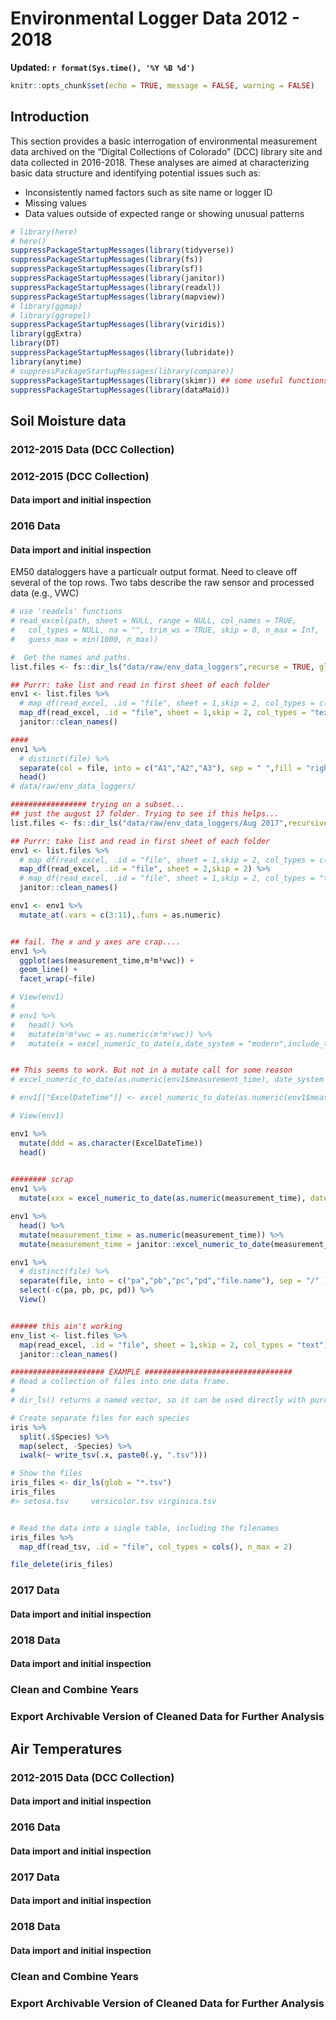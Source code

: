 # Environmental Logger Data 2012 - 2018

**Updated: `r format(Sys.time(), '%Y %B %d')`**


```r
knitr::opts_chunk$set(echo = TRUE, message = FALSE, warning = FALSE)
```


## Introduction

This section provides a basic interrogation of environmental measurement data archived on the "Digital Collections of Colorado" (DCC) library site and data collected in 2016-2018. These analyses are aimed at characterizing basic data structure and identifying potential issues such as:

* Inconsistently named factors such as site name or logger ID    
* Missing values  
* Data values outside of expected range or showing unusual patterns


```r

# library(here)
# here()
suppressPackageStartupMessages(library(tidyverse))
suppressPackageStartupMessages(library(fs))
suppressPackageStartupMessages(library(sf))
suppressPackageStartupMessages(library(janitor))
suppressPackageStartupMessages(library(readxl))
suppressPackageStartupMessages(library(mapview))
# library(ggmap)
# library(ggrepel)
suppressPackageStartupMessages(library(viridis))
library(ggExtra)
library(DT)
suppressPackageStartupMessages(library(lubridate))
library(anytime)
# suppressPackageStartupMessages(library(compare))
suppressPackageStartupMessages(library(skimr)) ## some useful functions
suppressPackageStartupMessages(library(dataMaid))

```

## Soil Moisture data 



### 2012-2015 Data (DCC Collection)

### 2012-2015 (DCC Collection)

#### Data import and initial inspection 

### 2016 Data 

#### Data import and initial inspection 

EM50 dataloggers have a particualr output format. Need to cleave off several of the top rows.
Two tabs describe the raw sensor and processed data (e.g., VWC)
```r

# use 'readxls' functions
# read_excel(path, sheet = NULL, range = NULL, col_names = TRUE,
#   col_types = NULL, na = "", trim_ws = TRUE, skip = 0, n_max = Inf,
#   guess_max = min(1000, n_max))

#  Get the names and paths. 
list.files <- fs::dir_ls("data/raw/env_data_loggers",recurse = TRUE, glob = "*.xls")

## Purrr: take list and read in first sheet of each folder
env1 <- list.files %>%
  # map_df(read_excel, .id = "file", sheet = 1,skip = 2, col_types = c("text","date", "numeric", "numeric","numeric","numeric","numeric","numeric")) %>%
  map_df(read_excel, .id = "file", sheet = 1,skip = 2, col_types = "text") %>% # have to specify the "text" otherwise it fubars the guessing of data types with the date
  janitor::clean_names() 

```

```r
####
env1 %>% 
  # distinct(file) %>% 
  separate(col = file, into = c("A1","A2","A3"), sep = " ",fill = "right") %>% 
  head()
# data/raw/env_data_loggers/
```


```r
################# trying on a subset...
## just the august 17 folder. Trying to see if this helps...
list.files <- fs::dir_ls("data/raw/env_data_loggers/Aug 2017",recursive = TRUE, glob = "*.xls")

## Purrr: take list and read in first sheet of each folder
env1 <- list.files %>%
  # map_df(read_excel, .id = "file", sheet = 1,skip = 2, col_types = c("text","date", "numeric", "numeric","numeric","numeric","numeric","numeric")) %>%
  map_df(read_excel, .id = "file", sheet = 2,skip = 2) %>%
  # map_df(read_excel, .id = "file", sheet = 1,skip = 2, col_types = "text") %>% # have to specify the "text" otherwise it fubars the guessing of data types with the date
  janitor::clean_names() 

env1 <- env1 %>% 
  mutate_at(.vars = c(3:11),.funs = as.numeric) 


## fail. The x and y axes are crap....
env1 %>% 
  ggplot(aes(measurement_time,m³m³vwc)) +
  geom_line() +
  facet_wrap(~file)

# View(env1)
# 
# env1 %>% 
#   head() %>% 
#   mutate(m³m³vwc = as.numeric(m³m³vwc)) %>% 
#   mutate(x = excel_numeric_to_date(x,date_system = "modern",include_time = TRUE))


## This seems to work. But not in a mutate call for some reason
# excel_numeric_to_date(as.numeric(env1$measurement_time), date_system = "modern", include_time = TRUE)

# env1[["ExcelDateTime"]] <- excel_numeric_to_date(as.numeric(env1$measurement_time), date_system = "modern", include_time = TRUE)

# View(env1)

env1 %>%
  mutate(ddd = as.character(ExcelDateTime))
  head()
  
```



```r

######## scrap
env1 %>% 
  mutate(xxx = excel_numeric_to_date(as.numeric(measurement_time), date_system = "modern", include_time = TRUE))

env1 %>% 
  head() %>% 
  mutate(measurement_time = as.numeric(measurement_time)) %>%
  mutate(measurement_time = janitor::excel_numeric_to_date(measurement_time, date_system = "modern", include_time = TRUE))

env1 %>% 
  # distinct(file) %>% 
  separate(file, into = c("pa","pb","pc","pd","file.name"), sep = "/" ) %>%
  select(-c(pa, pb, pc, pd)) %>% 
  View()


###### this ain't working
env_list <- list.files %>%
  map(read_excel, .id = "file", sheet = 1,skip = 2, col_types = "text") %>% 
  janitor::clean_names() 

```



```r
##################### EXAMPLE #################################
# Read a collection of files into one data frame.
# 
# dir_ls() returns a named vector, so it can be used directly with purrr::map_df(.id).

# Create separate files for each species
iris %>%
  split(.$Species) %>%
  map(select, -Species) %>%
  iwalk(~ write_tsv(.x, paste0(.y, ".tsv")))

# Show the files
iris_files <- dir_ls(glob = "*.tsv")
iris_files
#> setosa.tsv     versicolor.tsv virginica.tsv


# Read the data into a single table, including the filenames
iris_files %>%
  map_df(read_tsv, .id = "file", col_types = cols(), n_max = 2)

file_delete(iris_files)

```


### 2017 Data 
#### Data import and initial inspection 


### 2018 Data 
#### Data import and initial inspection 

### Clean and Combine Years

### Export Archivable Version of Cleaned Data for Further Analysis 


## Air Temperatures 
### 2012-2015 Data (DCC Collection)

#### Data import and initial inspection 


### 2016 Data 
#### Data import and initial inspection 

### 2017 Data 
#### Data import and initial inspection 


### 2018 Data 
#### Data import and initial inspection 

### Clean and Combine Years

### Export Archivable Version of Cleaned Data for Further Analysis